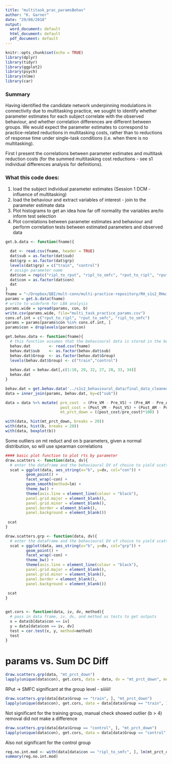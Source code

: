 ```yaml
---
title: "multitask_prac_paramsBehav"
author: "K. Garner"
date: "29/08/2018"
output:
  word_document: default
  html_document: default
  pdf_document: default
---
```


```r
knitr::opts_chunk$set(echo = TRUE)
library(dplyr)
library(tidyr)
library(ggplot2)
library(psych)
library(nlme)
library(car)
```

### Summary
Having identified the candidate network underpinning modulations in connectivity due to multitasking practice, we sought to identify whether parameter estimates for each subject correlate with the observed behaviour, and whether correlation differences are different between groups. We would expect the parameter estimates to correspond to practice-related reductions in multitasking costs, rather than to reductions of response time under single-task conditions (i.e. when there is no multitasking).

First I present the correlations between parameter estimates and multitask reduction costs (for the summed multitasking cost reductions - see s1 individual differences analysis for definitions). 

### What this code does:
1. load the subject individual parameter estimates (Session 1 DCM - influence of multitasking)
2. load the behaviour and extract variables of interest - join to the parameter estimate data
3. Plot histograms to get an idea how far off normality the variables are/to inform test selection
3. Plot correlations between parameter estimates and behaviour and perform correlation tests between estimated parameters and observed data


```r

get.b.data <- function(fname){
  
  dat <- read.csv(fname, header = TRUE)
  dat$sub = as.factor(dat$sub)
  dat$grp = as.factor(dat$grp)
  levels(dat$grp) = c("train", "control")
  # assign parameter name
  dat$con = rep(c("ripl_to_rput", "ripl_to_smfc", "rput_to_ripl", "rput_to_smfc", "smfc_to_ripl", "smfc_to_rput"), times = length(levels(dat$sub)))
  dat$con = as.factor(dat$con)
  dat
}
fname = "~/Dropbox/QBI/mult-conn/multi-practice-repository/RH_s1s2_RHwin_singOut_practice_dcm_analysis_outdata/behav_correlations/sub_b_params.csv"
params = get.b.data(fname)
# write to wideform for LBA analysis
params.wide = spread(params, con, b)
write.csv(params.wide, file="multi_task_practice_params.csv")
cons.of.int = c("rput_to_ripl", "rput_to_smfc", "ripl_to_smfc")
params = params[params$con %in% cons.of.int, ]
params$con = droplevels(params$con)
```


```r

get.behav.data <- function(fname){
  # this function assumes that the behavioural data is stored in the below folder
  behav.dat        <- read.csv(fname)
  behav.dat$sub    <- as.factor(behav.dat$sub)
  behav.dat$Group  <- as.factor(behav.dat$Group)
  levels(behav.dat$Group) <- c("train","control")
  
  behav.dat = behav.dat[,c(1:10, 29, 32, 27, 28, 33, 34)]
  behav.dat
}

behav.dat = get.behav.data('../s1s2_behavioural_data/final_data_cleaned_250ms_to_3_sdevs_1331_recode.csv')
data = inner_join(params, behav.dat, by=c("sub"))

data = data %>% mutate( pre_cost  = (Pre_VM - Pre_VS) + (Pre_AM - Pre_AS) ,
                        post_cost = (Post_VM - Post_VS) + (Post_AM - Post_AS),
                        mt_prct_down = ((post_cost/pre_cost)*100) )

```

```r

with(data, hist(mt_prct_down, breaks = 20))
with(data, hist(b, breaks = 20))
with(data, boxplot(b))
```
Some outliers on mt reduct and on b parameters, given a normal distribution, so will use spearman correlations


```r
#### basic plot function to plot rts by parameter
draw.scatters <- function(data, dv){
  # enter the dataframe and the behavioural DV of choice to yield scatter plot of b_param by    dv
  scat = ggplot(data, aes_string(x="b", y=dv, col="con")) + 
         geom_point() +
         facet_wrap(~con) +
         geom_smooth(method=lm) +
         theme_bw() +
         theme(axis.line = element_line(colour = "black"),
         panel.grid.major = element_blank(),
         panel.grid.minor = element_blank(),
         panel.border = element_blank(),
         panel.background = element_blank())
          
 scat
}

draw.scatters.grp <- function(data, dv){
  # enter the dataframe and the behavioural DV of choice to yield scatter plot of b_param by    dv
  scat = ggplot(data, aes_string(x="b", y=dv, col="grp")) + 
         geom_point() +
         facet_wrap(~con) +
         theme_bw() +
         theme(axis.line = element_line(colour = "black"),
         panel.grid.major = element_blank(),
         panel.grid.minor = element_blank(),
         panel.border = element_blank(),
         panel.background = element_blank())
          
 scat
}


get.cors <- function(data, iv, dv, method){
  # pass in data frame, iv, dv, and method as tests to get outputs
  x = data$b[data$con == iv]
  y = data[data$con == iv, dv]
  test = cor.test(x, y, method=method)
  test
}
```


# params vs. Sum DC Diff
```r

draw.scatters.grp(data, "mt_prct_down")
lapply(unique(data$con), get.cors, data = data, dv = "mt_prct_down", method="spearman")

```
RPut -> SMFC significant at the group level - siiiiii!



```r
draw.scatters.grp(data[data$Group == "train", ], "mt_prct_down")
lapply(unique(data$con), get.cors, data = data[data$Group == "train", ], dv = "mt_prct_down", method="spearman")
```
Not significant for the training group, manual check showed outlier (b > 4) removal did not make a difference

```r
draw.scatters.grp(data[data$Group == "control", ], "mt_prct_down")
lapply(unique(data$con), get.cors, data = data[data$Group == "control", ], dv = "mt_prct_down", method="spearman")
```
Also not significant for the control group


```r
reg.no.int.mod <- with(data[data$con == "ripl_to_smfc", ], lm(mt_prct_down~b*Group))
summary(reg.no.int.mod)
```

